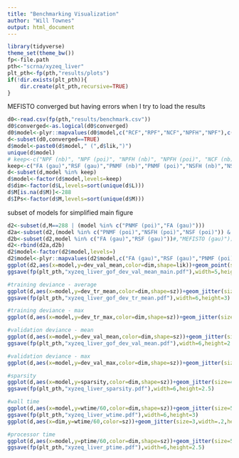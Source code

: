 ```yaml
---
title: "Benchmarking Visualization"
author: "Will Townes"
output: html_document
---
```


```r
library(tidyverse)
theme_set(theme_bw())
fp<-file.path
pth<-"scrna/xyzeq_liver"
plt_pth<-fp(pth,"results/plots")
if(!dir.exists(plt_pth)){
    dir.create(plt_pth,recursive=TRUE)
}
```

MEFISTO converged but having errors when I try to load the results

```r
d0<-read.csv(fp(pth,"results/benchmark.csv"))
d0$converged<-as.logical(d0$converged)
d0$model<-plyr::mapvalues(d0$model,c("RCF","RPF","NCF","NPFH","NPF"),c("FA","RSF","PNMF","NSFH","NSF"))
d<-subset(d0,converged==TRUE)
d$model<-paste0(d$model," (",d$lik,")")
unique(d$model)
# keep<-c("NPF (nb)", "NPF (poi)", "NPFH (nb)", "NPFH (poi)", "NCF (nb)", "NCF (poi)", "RPF (gau)", "RCF (gau)")#"MEFISTO (gau)", 
keep<-c("FA (gau)","RSF (gau)","PNMF (nb)","PNMF (poi)","NSFH (nb)","NSFH (poi)","NSF (nb)","NSF (poi)")#,"MEFISTO (gau)"
d<-subset(d,model %in% keep)
d$model<-factor(d$model,levels=keep)
d$dim<-factor(d$L,levels=sort(unique(d$L)))
d$M[is.na(d$M)]<-288
d$IPs<-factor(d$M,levels=sort(unique(d$M)))
```
subset of models for simplified main figure
```r
d2<-subset(d,M==288 | (model %in% c("PNMF (poi)","FA (gau)")))
d2a<-subset(d2,(model %in% c("PNMF (poi)","NSFH (poi)","NSF (poi)")) & sz=="scanpy")
d2b<-subset(d2,model %in% c("FA (gau)","RSF (gau)"))#,"MEFISTO (gau)"))
d2<-rbind(d2a,d2b)
d2$model<-factor(d2$model,levels=)
d2$model<-plyr::mapvalues(d2$model,c("FA (gau)","RSF (gau)","PNMF (poi)","NSFH (poi)","NSF (poi)"),c("FA","RSF","PNMF","NSFH","NSF"))#,"MEFISTO (gau)"
ggplot(d2,aes(x=model,y=dev_val_mean,color=dim,shape=lik))+geom_point(size=6,position=position_dodge(width=0.8))+ylab("validation deviance (mean)")+ylim(range(d2$dev_val_mean)*c(.95,1.02))
ggsave(fp(plt_pth,"xyzeq_liver_gof_dev_val_mean_main.pdf"),width=5,height=2.5)
```

```r
#training deviance - average
ggplot(d,aes(x=model,y=dev_tr_mean,color=dim,shape=sz))+geom_jitter(size=5,width=.2,height=0)+ylab("training deviance (mean)")+theme(legend.position = "top")
ggsave(fp(plt_pth,"xyzeq_liver_gof_dev_tr_mean.pdf"),width=6,height=3)

#training deviance - max
ggplot(d,aes(x=model,y=dev_tr_max,color=dim,shape=sz))+geom_jitter(size=5,width=.2,height=0)+ylab("training deviance (max)")#+scale_y_log10()

#validation deviance - mean
ggplot(d,aes(x=model,y=dev_val_mean,color=dim,shape=sz))+geom_jitter(size=4,width=.4,height=0)+ylab("validation deviance (mean)")+theme(legend.position="none")
ggsave(fp(plt_pth,"xyzeq_liver_gof_dev_val_mean.pdf"),width=6,height=2.5)

#validation deviance - max
ggplot(d,aes(x=model,y=dev_val_max,color=dim,shape=sz))+geom_jitter(size=3,width=.2,height=0)+ylab("validation deviance (max)")#+scale_y_log10()

#sparsity
ggplot(d,aes(x=model,y=sparsity,color=dim,shape=sz))+geom_jitter(size=4,width=.3,height=0)+ylab("sparsity of loadings")+theme(legend.position="none")
ggsave(fp(plt_pth,"xyzeq_liver_sparsity.pdf"),width=6,height=2.5)

#wall time
ggplot(d,aes(x=model,y=wtime/60,color=dim,shape=sz))+geom_jitter(size=5,width=.2,height=0)+ylab("wall time (min)")+scale_y_log10()+theme(legend.position="top")
ggsave(fp(plt_pth,"xyzeq_liver_wtime.pdf"),width=6,height=3)
ggplot(d,aes(x=dim,y=wtime/60,color=sz))+geom_jitter(size=3,width=.2,height=0)+ylab("wall time (min)")+scale_y_log10()

#processor time
ggplot(d,aes(x=model,y=ptime/60,color=dim,shape=sz))+geom_jitter(size=5,width=.2,height=0)+ylab("processor time")+scale_y_log10()+theme(legend.position="none")
ggsave(fp(plt_pth,"xyzeq_liver_ptime.pdf"),width=6,height=2.5)
```
